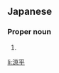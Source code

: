 ==Japanese==
{{ja-kanjitab|りょう|へい}}

===Proper noun===
{{ja-pos|りょうへい|proper}}

# {{given name|male|lang=ja|sort=りょうへい}}

[[li:涼平]]
